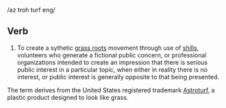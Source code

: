 /az troh turf eng/

==Verb==

#To create a sythetic [[grass roots]] movement through use of [[shill]]s, volunteers who generate a fictional public concern, or professional organizations intended to create an impression that there is serious public interest in a particular topic, when either in reality there is no interest, or public interest is generally opposite to that being presented. 

The term derives from the United States registered trademark [[Astroturf]], a plastic product designed to look like grass.